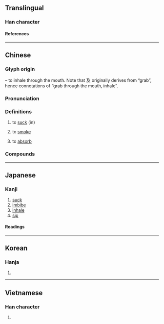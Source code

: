 {{character info}}
{{character info|0x2F83D}}
==Translingual==

===Han character===
{{Han char|rn=30|rad=口|as=03|sn=6|four=67047|canj=RNHE|ids=⿰口及}}

====References====
{{Han ref|kx=0179.120|dkj=03372|dj=0397.060|hdz=10594.010|uh=5438}}

----

==Chinese==
{{zh-forms}}

===Glyph origin===
{{Han etym}}
{{Han compound|口|t1=mouth|及|ls=psc|c1=s|c2=p}} – to inhale through the mouth. Note that 及 originally derives from “grab”, hence connotations of “grab through the mouth, inhale”.

===Pronunciation===
{{zh-pron
|m=xī
|ma=y
|dg=щи1
|c=kap1
|h=pfs=khip
|md=só̤h/ngék
|mn=ml:hip/khip
|mn_note=hip - literary; khip - vernacular
|w=4xiq
|mc=y
|oc=y
|cat=v
}}

===Definitions===
{{zh-hanzi}}

# to [[suck]] (in)
#: {{zh-x|吸塵器|vacuum cleaner}}
# to [[smoke]]
#: {{zh-x|吸煙|to smoke cigarettes}}
#: {{zh-x|吸 大麻|to smoke marijuana}}
# to [[absorb]]
#: {{zh-x|吸油紙|facial oil blotting paper}}

===Compounds===
{{zh-der|吸芽|吸引|吸納|吸熱反應|噓吸|呼吸器|吸力豁剌|吸器|外呼吸|吸熱玻璃|吸食|呼吸道|吸吮|吸聲材料|上呼吸道|吸入治療|吸水管|吸水力|咀吸口|吸管|呼吸運動|內呼吸|呼吸相通|吸入|吸振器|人工呼吸|吸菸|吸吸|吸氣|吸引力|吸鐵石|吮吸|吸塵器|吸盤|呼吸器官|呼吸|呼吸根|呼吸作用|吸附作用|吸收劑量|呼吸音|呼吸孔|呼吸吐納|吸墨紙|吸附|吸血鬼|吸血蟲|吸血蛭|吸膠|吸溼性|吸油煙機|吸收口|吸收|吸取|吸力|反吸|吸毒|吸風飲露|呼吸系統|敲骨吸髓|空吸|有氧呼吸|深呼吸|欻吸|肝吸蟲|肺呼吸|虹吸現象|餐風吸露|虹吸管|肺吸蟲|虹吸作用|血吸蟲病|血吸蟲|腹式呼吸}}

{{zh-cat|Elementary}}

----

==Japanese==

===Kanji===
{{ja-kanji|grade=6|rs=口03}}

# [[suck]]
# [[imbibe]]
# [[inhale]]
# [[sip]]

====Readings====
{{ja-readings
|goon=こう<こふ
|kanon=きゅう<きふ
|kun=す-う<す-ふ
}}

----

==Korean==

===Hanja===
{{ko-hanja|마시다|마실|흡}}

# {{hanja form of|흡|to [[drink]], [[suck]] [[in]], to [[inhale]], to [[attract]]}}

----

==Vietnamese==

===Han character===
{{vi-readings|reading=[[cộp]], [[cạp]], [[hấp]], [[hớp]], [[húp]], [[hút]]|rs=口04}}

# {{rfdef|vi|sort=口04}}